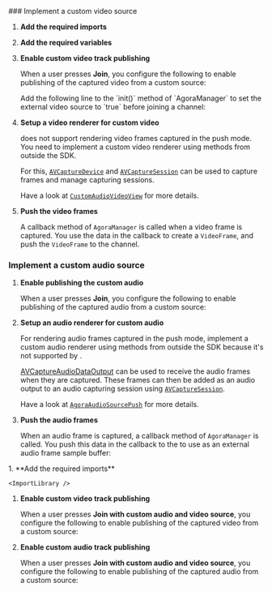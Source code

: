 

<PlatformWrapper platform="ios">
<ProductWrapper notAllowed="voice-calling">
### Implement a custom video source

1.  **Add the required imports**

    <ImportLibrary />

1.  **Add the required variables**

    <SetVariables />

1.  **Enable custom video track publishing**

    When a user presses **Join**, you configure the following to enable publishing of the captured video from a custom source:

    <PlatformWrapper platform="ios">
    Add the following line to the `init()` method of `AgoraManager` to set the external video source to `true` before joining a channel:
    </PlatformWrapper>

    <EnableVideoPublishing />

1.  **Setup a video renderer for custom video**

    <PlatformWrapper platform="ios">
    <Vg k="VSDK" /> does not support rendering video frames captured in the push mode. You need to implement a custom video renderer using methods from outside the SDK.

    For this, [`AVCaptureDevice`](https://developer.apple.com/documentation/avfoundation/avcapturedevice) and [`AVCaptureSession`](https://developer.apple.com/documentation/avfoundation/avcapturesession) can be used to capture frames and manage capturing sessions.

    Have a look at [`CustomAudioVideoView`](https://github.com/AgoraIO/video-sdk-samples-ios/blob/main/custom-video-and-audio/CustomAudioVideoView.swift) for more details.
    </PlatformWrapper>

1.  **Push the video frames**

    A callback method of `AgoraManager` is called when a video frame is captured. You use the data in the callback to create a `VideoFrame`, and push the `VideoFrame` to the channel.

    <PushVideoFrames />
</ProductWrapper>

### Implement a custom audio source

1.  **Enable publishing the custom audio**

    When a user presses **Join**, you configure the following to enable publishing of the captured audio from a custom source:

    <EnableAudioPublishing />

1.  **Setup an audio renderer for custom audio**

    <PlatformWrapper platform="ios">
    For rendering audio frames captured in the push mode, implement a custom audio renderer using methods from outside the SDK because it's not supported by <Vg k="VSDK" />.

    [AVCaptureAudioDataOutput](https://developer.apple.com/documentation/avfoundation/avcaptureaudiodataoutput) can be used to receive the audio frames when they are captured. These frames can then be added as an audio output to an audio capturing session using [`AVCaptureSession`](https://developer.apple.com/documentation/avfoundation/avcapturesession).

    Have a look at [`AgoraAudioSourcePush`](https://github.com/AgoraIO/video-sdk-samples-ios/blob/main/custom-video-and-audio/AgoraAudioSourcePush.swift) for more details.
    </PlatformWrapper>

1.  **Push the audio frames**

    When an audio frame is captured, a callback method of `AgoraManager` is called. You push this data in the callback to the <Vg k="VSDK" /> to use as an external audio frame sample buffer:

    <PushAudioFrames />

</PlatformWrapper>

<PlatformWrapper platform="web">
1. **Add the required imports**

    <ImportLibrary />

1. **Enable custom video track publishing**

    When a user presses **Join with custom audio and video source**, you configure the following to enable publishing of the captured video from a custom source:

    <EnableVideoPublishing />

1. **Enable custom audio track publishing**

    When a user presses **Join with custom audio and video source**, you configure the following to enable publishing of the captured audio from a custom source:

    <EnableAudioPublishing />

</PlatformWrapper>
